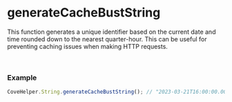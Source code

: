 
<Meta
  title="Helpers/CoveHelper/String/generateCacheBustString"
/>

# generateCacheBustString
This function generates a unique identifier based on the current date and time rounded down to the nearest quarter-hour. This can be useful for preventing caching issues when making HTTP requests.

&nbsp;
### Example
```js
CoveHelper.String.generateCacheBustString(); // "2023-03-21T16:00:00.000Z"
```
